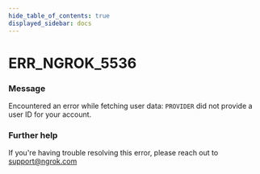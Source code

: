 ```yaml
---
hide_table_of_contents: true
displayed_sidebar: docs
---
```



# ERR_NGROK_5536

### Message
Encountered an error while fetching user data: `PROVIDER` did not provide a user ID for your account.

<ErrorDetails error='err_ngrok_5536' />


### Further help
If you're having trouble resolving this error, please reach out to [support@ngrok.com](mailto:support@ngrok.com?subject=Help%20with%20ERR_NGROK_5536)

